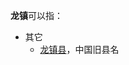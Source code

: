 '''龙镇'''可以指：
{{PRC admin/disambig|23/11/82/101/000|61/08/27/102/000}}

*其它
**[[龙镇县|龙镇县]]，中国旧县名
{{disambig|cat=二字中国镇名消歧义}}